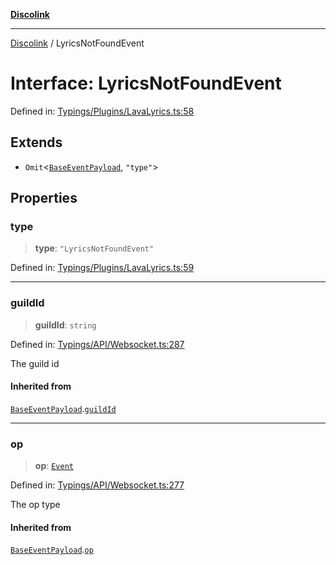 [**Discolink**](../README.md)

***

[Discolink](../globals.md) / LyricsNotFoundEvent

# Interface: LyricsNotFoundEvent

Defined in: [Typings/Plugins/LavaLyrics.ts:58](https://github.com/Archayu/discolink/blob/ddfd70ea55cc6996bf3567765f64fb3824cd3f79/src/Typings/Plugins/LavaLyrics.ts#L58)

## Extends

- `Omit`\<[`BaseEventPayload`](BaseEventPayload.md), `"type"`\>

## Properties

### type

> **type**: `"LyricsNotFoundEvent"`

Defined in: [Typings/Plugins/LavaLyrics.ts:59](https://github.com/Archayu/discolink/blob/ddfd70ea55cc6996bf3567765f64fb3824cd3f79/src/Typings/Plugins/LavaLyrics.ts#L59)

***

### guildId

> **guildId**: `string`

Defined in: [Typings/API/Websocket.ts:287](https://github.com/Archayu/discolink/blob/ddfd70ea55cc6996bf3567765f64fb3824cd3f79/src/Typings/API/Websocket.ts#L287)

The guild id

#### Inherited from

[`BaseEventPayload`](BaseEventPayload.md).[`guildId`](BaseEventPayload.md#guildid)

***

### op

> **op**: [`Event`](../enumerations/OPType.md#event)

Defined in: [Typings/API/Websocket.ts:277](https://github.com/Archayu/discolink/blob/ddfd70ea55cc6996bf3567765f64fb3824cd3f79/src/Typings/API/Websocket.ts#L277)

The op type

#### Inherited from

[`BaseEventPayload`](BaseEventPayload.md).[`op`](BaseEventPayload.md#op)
